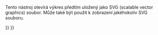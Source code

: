 <languages/>
{{Docnav
|
|[[Drawing_Landscape_A3|New A3 landscape drawing]]
|[[Drawing_Workbench|Drawing Workbench]]
|IconC=Workbench_Drawing.svg
|IconR=Drawing_Landscape_A3.png
}}

<div class="mw-translate-fuzzy">
{{GuiCommand/cs|Name=Drawing Open SVG|Name/cs=Drawing Open SVG|Workbenches=[[Drawing Workbench/cs|Výkres]], Sestavení|MenuLocation=Drawing → Open SVG...|Shortcut=none|SeeAlso=[[Drawing Save/cs|Uložení výkresu]]}}
</div>

Tento nástroj otevírá výkres předtím uložený jako SVG (scalable vector graphics) soubor. Může také být použit k zobrazení jakéhokoliv SVG souboru.

{{clear}}

{{Docnav
|
|[[Drawing_Landscape_A3|New A3 landscape drawing]]
|[[Drawing_Workbench|Drawing Workbench]]
|IconC=Workbench_Drawing.svg
|IconR=Drawing_Landscape_A3.png
}}

{{Drawing Tools navi{{#translation:}}}}
{{Userdocnavi{{#translation:}}}}